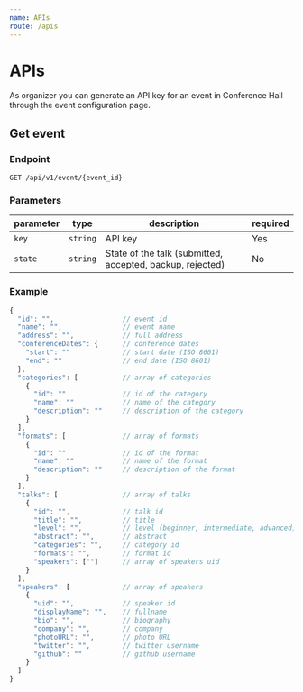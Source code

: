 ```yaml
---
name: APIs
route: /apis
---
```


# APIs

As organizer you can generate an API key for an event in Conference Hall through the event configuration page.

## Get event

### Endpoint

`GET /api/v1/event/{event_id}`

### Parameters

| parameter    | type      | description                                               | required |
| ------------ | --------- | --------------------------------------------------------- | -------- |
| `key`        | `string`  | API key                                                   | Yes      |
| `state`      | `string`  | State of the talk (submitted, accepted, backup, rejected) | No       |

### Example

```js
{
  "id": "",                 // event id
  "name": "",               // event name
  "address": "",            // full address
  "conferenceDates": {      // conference dates
    "start": ""             // start date (ISO 8601)
    "end": ""               // end date (ISO 8601)
  },
  "categories": [           // array of categories
    {
      "id": ""              // id of the category
      "name": ""            // name of the category
      "description": ""     // description of the category
    }
  ],
  "formats": [              // array of formats
    {
      "id": ""              // id of the format
      "name": ""            // name of the format
      "description": ""     // description of the format
    }
  ],
  "talks": [                // array of talks
    {
      "id": "",             // talk id
      "title": "",          // title
      "level": "",          // level (beginner, intermediate, advanced)
      "abstract": "",       // abstract
      "categories": "",     // category id
      "formats": "",        // format id
      "speakers": [""]      // array of speakers uid
    }
  ],
  "speakers": [             // array of speakers
    {
      "uid": "",            // speaker id
      "displayName": "",    // fullname
      "bio": "",            // biography
      "company": "",        // company
      "photoURL": "",       // photo URL
      "twitter": "",        // twitter username
      "github": ""          // github username
    }
  ]
}
```
